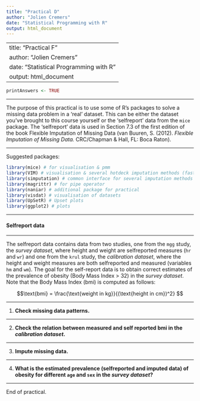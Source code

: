```yaml
---
title: "Practical D"
author: "Jolien Cremers"
date: "Statistical Programming with R"
output: html_document
---
```


---
title: "Practical F"
author: "Jolien Cremers"
date: "Statistical Programming with R"
output: html_document
---

```r
printAnswers <- TRUE
```

---

The purpose of this practical is to use some of R's packages to solve a missing data problem in a 'real' dataset. This can be either the dataset you've brought to this course yourself or the 'selfreport' data from the `mice` package. The 'selfreport' data is used in Section 7.3 of the first edition of the book Flexible Imputation of Missing Data (van Buuren, S. (2012). *Flexible Imputation of Missing Data.* CRC/Chapman & Hall, FL: Boca Raton).

---

Suggested packages:

```r

library(mice) # for visualisation & pmm
library(VIM) # visualisation & several hotdeck imputation methods (fast implementation)
library(simputation) # common interface for several imputation methods
library(magrittr) # for pipe operator
library(naniar) # additional package for practical
library(visdat) # visualisation of datasets
library(UpSetR) # Upset plots
library(ggplot2) # plots

```

---

#### Selfreport data

---

The selfreport data contains data from two studies, one from the `mgg` study, the *survey dataset*, where height and weight are selfreported measures (`hr` and `wr`) and one from the `krul` study, the *calibration dataset*, where the height and weight measures are both selfreported and measured (variables `hm` and `wm`). The goal for the self-report data is to obtain correct estimates of the prevalence of obesity (Body Mass Index > 32) in the *survey dataset*. Note that the Body Mass Index (bmi) is computed as follows:

$$\text{bmi} = \frac{\text{weight in kg}}{(\text{height in cm})^2} $$

---

1. **Check missing data patterns.**

---

2. **Check the relation between measured and self reported bmi in the *calibration dataset*.**

---

3. **Impute missing data.**

---

4. **What is the estimated prevalence (selfreported and imputed data) of obesity for different `age` and `sex` in the *survey dataset*?**

---

End of practical. 
